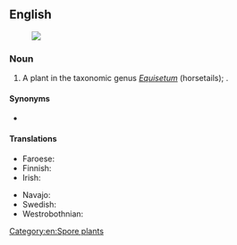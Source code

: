 ==English==
[[File:Equisetum arvense foliage.jpg|thumb|{{taxlink|Equisetum arvense|species|ver=170608}}]]

===Noun===
{{en-noun}}

# A plant in the taxonomic genus ''[[Equisetum]]'' (horsetails); {{taxlink|Equisetum arvense|species|noshow=1}}.

====Synonyms====
* {{l|en|field horsetail}}

====Translations====
{{trans-top|plant}}
* Faroese: {{t|fo|kannubjølluvísa|f}}
* Finnish: {{t+|fi|peltokorte}}
* Irish: {{t|ga|broimín|m}}
{{trans-mid}}
* Navajo: {{t|nv|ałtį́į́ʼ jikʼaashí}}
* Swedish: {{t+|sv|åkerfräken|c}}
* Westrobothnian: {{t|gmq-bot|pyppelgräs|n}}
{{trans-bottom}}

[[Category:en:Spore plants]]